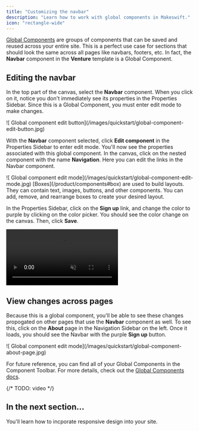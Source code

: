 ```yaml
---
title: "Customizing the navbar"
description: "Learn how to work with global components in Makeswift."
icon: "rectangle-wide"
---
```


[Global Components](/product/components#global-components) are groups of components that can be saved and reused across your entire site. This is a perfect use case for sections that should look the same across all pages like navbars, footers, etc. In fact, the **Navbar** component in the **Venture** template is a Global Component.

## Editing the navbar

In the top part of the canvas, select the **Navbar** component. When you click on it, notice you don't immediately see its properties in the Properties Sidebar. Since this is a Global Component, you must enter edit mode to make changes.

<Frame>
  ![ Global component edit
  button](/images/quickstart/global-component-edit-button.jpg)
</Frame>

With the **Navbar** component selected, click **Edit component** in the Properties Sidebar to enter edit mode. You'll now see the properties associated with this global component. In the canvas, click on the nested component with the name **Navigation**. Here you can edit the links in the Navbar component.

<Frame>
  ![ Global component edit
  mode](/images/quickstart/global-component-edit-mode.jpg)
</Frame>

<Note>
  [Boxes](/product/components#box) are used to build layouts. They can contain
  text, images, buttons, and other components. You can add, remove, and
  rearrange boxes to create your desired layout.
</Note>

In the Properties Sidebar, click on the **Sign up** link, and change the color to purple by clicking on the color picker. You should see the color change on the canvas. Then, click **Save**.

<Frame>
  <video
    autoPlay
    muted
    loop
    playsInline
    title="Components and properties"
    className="w-full aspect-video"
    src="/images/quickstart/global-component-edit-navbar-button.mp4"
  ></video>
</Frame>

## View changes across pages

Because this is a global component, you'll be able to see these changes propogated on other pages that use the **Navbar** component as well. To see this, click on the **About** page in the Navigation Sidebar on the left. Once it loads, you should see the Navbar with the purple **Sign up** button.

<Frame>
  ![ Global component edit
  mode](/images/quickstart/global-component-about-page.jpg)
</Frame>

For future reference, you can find all of your Global Components in the Component Toolbar. For more details, check out the [Global Components docs](/product/components#global-components).

{/* TODO: video */}

## In the next section...

You'll learn how to incporate responsive design into your site.

